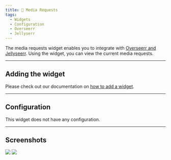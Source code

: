 ```yaml
---
title: 👥 Media Requests
tags:
  - Widgets
  - Configuration
  - Overseerr
  - Jellyserr
---
```


The media requests widget enables you to integrate with [Overseerr and Jellyseerr](/docs/integrations/#overseerr--jellyseerr).
Using the widget, you can view the current media requests.

---

## Adding the widget
Please check out our documentation on [how to add a widget](/docs/introduction/after-the-installation#adding-widgets).

---

## Configuration
This widget does not have any configuration.

---

## Screenshots
![](./widget.webp)
![](./widget-statistics.webp)